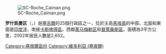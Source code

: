[[Image:SC-Roche_Caiman.png|thumb]]

'''罗什凯曼区'''（{{lang-fr|Roche Caïman}}，{{IPA-fr|ʁɔʃ kaimɑ̃}}）是[[塞舌爾|塞舌爾]]的25個行政區之一，位於主島[[馬埃島|馬埃島]]的中部，北面和東面是[[印度洋|印度洋]]，南接[[卡斯喀得區|卡斯喀得區]]，西鄰[[莱马梅勒区|莱马梅勒区]]和[[普萊桑斯區|普萊桑斯區]]，面積為3平方公里，2002年居民人數是2,652。

{{coord|4|39|S|55|28|E|region:SC_type:adm1st_source:GNS-enwiki|display=title}}

{{塞舌爾行政區劃}}

{{DEFAULTSORT:Roche Caiman}}
[[Category:塞席爾區份|Category:塞席爾區份]]
[[Category:維多利亞_(塞席爾)|Category:維多利亞 (塞席爾)]]

{{Seychelles-geo-stub}}